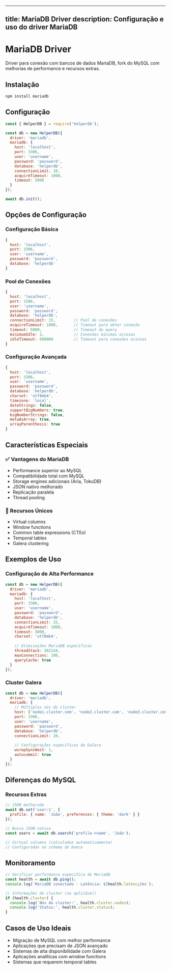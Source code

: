 
---
title: MariaDB Driver
description: Configuração e uso do driver MariaDB
---

# MariaDB Driver

Driver para conexão com bancos de dados MariaDB, fork do MySQL com melhorias de performance e recursos extras.

## Instalação

```bash
npm install mariadb
```

## Configuração

```javascript
const { HelperDB } = require('helperdb');

const db = new HelperDB({
  driver: 'mariadb',
  mariadb: {
    host: 'localhost',
    port: 3306,
    user: 'username',
    password: 'password',
    database: 'helperdb',
    connectionLimit: 10,
    acquireTimeout: 1000,
    timeout: 5000
  }
});

await db.init();
```

## Opções de Configuração

### Configuração Básica
```javascript
{
  host: 'localhost',
  port: 3306,
  user: 'username',
  password: 'password',
  database: 'helperdb'
}
```

### Pool de Conexões
```javascript
{
  host: 'localhost',
  port: 3306,
  user: 'username',
  password: 'password',
  database: 'helperdb',
  connectionLimit: 15,        // Pool de conexões
  acquireTimeout: 1000,       // Timeout para obter conexão
  timeout: 5000,              // Timeout de query
  minimumIdle: 2,             // Conexões mínimas ociosas
  idleTimeout: 600000         // Timeout para conexões ociosas
}
```

### Configuração Avançada
```javascript
{
  host: 'localhost',
  port: 3306,
  user: 'username',
  password: 'password',
  database: 'helperdb',
  charset: 'utf8mb4',
  timezone: 'local',
  dateStrings: false,
  supportBigNumbers: true,
  bigNumberStrings: false,
  metaAsArray: true,
  arrayParenthesis: true
}
```

## Características Especiais

### ✅ Vantagens do MariaDB
- Performance superior ao MySQL
- Compatibilidade total com MySQL
- Storage engines adicionais (Aria, TokuDB)
- JSON nativo melhorado
- Replicação paralela
- Thread pooling

### 🚀 Recursos Únicos
- Virtual columns
- Window functions
- Common table expressions (CTEs)
- Temporal tables
- Galera clustering

## Exemplos de Uso

### Configuração de Alta Performance
```javascript
const db = new HelperDB({
  driver: 'mariadb',
  mariadb: {
    host: 'localhost',
    port: 3306,
    user: 'username',
    password: 'password',
    database: 'helperdb',
    connectionLimit: 25,
    acquireTimeout: 1000,
    timeout: 5000,
    charset: 'utf8mb4',
    
    // Otimizações MariaDB específicas
    threadStack: 262144,
    maxConnections: 100,
    queryCache: true
  }
});
```

### Cluster Galera
```javascript
const db = new HelperDB({
  driver: 'mariadb',
  mariadb: {
    // Múltiplos nós do cluster
    host: ['node1.cluster.com', 'node2.cluster.com', 'node3.cluster.com'],
    port: 3306,
    user: 'username',
    password: 'password',
    database: 'helperdb',
    connectionLimit: 20,
    
    // Configurações específicas do Galera
    wsrepSyncWait: 1,
    autocommit: true
  }
});
```

## Diferenças do MySQL

### Recursos Extras
```javascript
// JSON melhorado
await db.set('user:1', {
  profile: { name: 'João', preferences: { theme: 'dark' } }
});

// Busca JSON nativa
const users = await db.search('profile->name', 'João');

// Virtual columns (calculadas automaticamente)
// Configuradas no schema do banco
```

## Monitoramento

```javascript
// Verificar performance específica do MariaDB
const health = await db.ping();
console.log(`MariaDB conectado - Latência: ${health.latency}ms`);

// Informações do cluster (se aplicável)
if (health.cluster) {
  console.log('Nós do cluster:', health.cluster.nodes);
  console.log('Status:', health.cluster.status);
}
```

## Casos de Uso Ideais

- Migração de MySQL com melhor performance
- Aplicações que precisam de JSON avançado
- Sistemas de alta disponibilidade com Galera
- Aplicações analíticas com window functions
- Sistemas que requerem temporal tables

